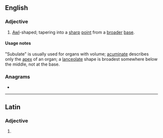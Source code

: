 ==English==

===Adjective===
{{en-adj}}

# {{lb|en|biology}} [[awl|Awl]]-shaped; tapering into a [[sharp]] [[point]] from a [[broad]]er [[base]].

====Usage notes====
"Subulate" is usually used for organs with volume; [[acuminate]] describes only the [[apex]] of an organ; a [[lanceolate]] shape is broadest somewhere below the middle, not at the base.

===Anagrams===
* {{anagrams|en|a=abelstuu|baetulus}}

----

==Latin==

===Adjective===
{{la-adj-form|sūbulāte}}

# {{inflection of|la|sūbulātus||voc|m|s}}